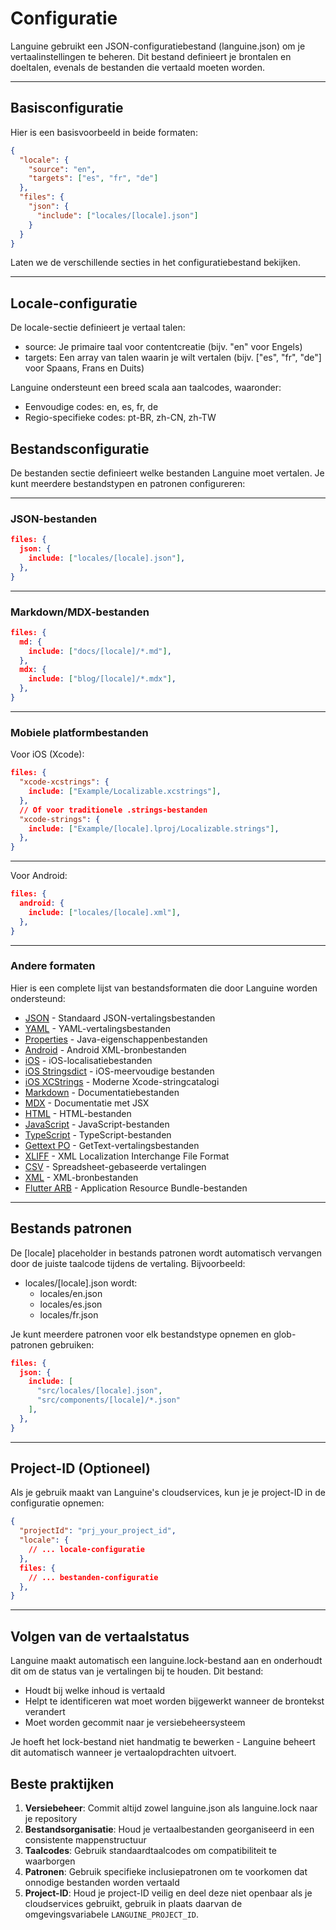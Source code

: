 # Configuratie

Languine gebruikt een JSON-configuratiebestand (languine.json) om je vertaalinstellingen te beheren. Dit bestand definieert je brontalen en doeltalen, evenals de bestanden die vertaald moeten worden.

---

## Basisconfiguratie

Hier is een basisvoorbeeld in beide formaten:

```json title="languine.json"
{
  "locale": {
    "source": "en",
    "targets": ["es", "fr", "de"]
  },
  "files": {
    "json": {
      "include": ["locales/[locale].json"]
    }
  }
}
```

Laten we de verschillende secties in het configuratiebestand bekijken.

---

## Locale-configuratie

De locale-sectie definieert je vertaal talen:

- source: Je primaire taal voor contentcreatie (bijv. "en" voor Engels)
- targets: Een array van talen waarin je wilt vertalen (bijv. ["es", "fr", "de"] voor Spaans, Frans en Duits)

Languine ondersteunt een breed scala aan taalcodes, waaronder:
- Eenvoudige codes: en, es, fr, de
- Regio-specifieke codes: pt-BR, zh-CN, zh-TW

## Bestandsconfiguratie

De bestanden sectie definieert welke bestanden Languine moet vertalen. Je kunt meerdere bestandstypen en patronen configureren:

---

### JSON-bestanden
```json
files: {
  json: {
    include: ["locales/[locale].json"],
  },
}
```

---

### Markdown/MDX-bestanden
```json
files: {
  md: {
    include: ["docs/[locale]/*.md"],
  },
  mdx: {
    include: ["blog/[locale]/*.mdx"],
  },
}
```

---

### Mobiele platformbestanden

Voor iOS (Xcode):
```json
files: {
  "xcode-xcstrings": {
    include: ["Example/Localizable.xcstrings"],
  },
  // Of voor traditionele .strings-bestanden
  "xcode-strings": {
    include: ["Example/[locale].lproj/Localizable.strings"],
  },
}
```

---

Voor Android:
```json
files: {
  android: {
    include: ["locales/[locale].xml"],
  },
}
```

---

### Andere formaten

Hier is een complete lijst van bestandsformaten die door Languine worden ondersteund:

- [JSON](/docs/json) - Standaard JSON-vertalingsbestanden
- [YAML](/docs/yaml) - YAML-vertalingsbestanden
- [Properties](/docs/properties) - Java-eigenschappenbestanden
- [Android](/docs/android) - Android XML-bronbestanden
- [iOS](/docs/ios) - iOS-localisatiebestanden
- [iOS Stringsdict](/docs/xcode-stringsdict) - iOS-meervoudige bestanden
- [iOS XCStrings](/docs/xcode-xcstrings) - Moderne Xcode-stringcatalogi
- [Markdown](/docs/md) - Documentatiebestanden
- [MDX](/docs/mdx) - Documentatie met JSX
- [HTML](/docs/html) - HTML-bestanden
- [JavaScript](/docs/js) - JavaScript-bestanden
- [TypeScript](/docs/ts) - TypeScript-bestanden
- [Gettext PO](/docs/po) - GetText-vertalingsbestanden
- [XLIFF](/docs/xliff) - XML Localization Interchange File Format
- [CSV](/docs/csv) - Spreadsheet-gebaseerde vertalingen
- [XML](/docs/xml) - XML-bronbestanden
- [Flutter ARB](/docs/arb) - Application Resource Bundle-bestanden

---

## Bestands patronen

De [locale] placeholder in bestands patronen wordt automatisch vervangen door de juiste taalcode tijdens de vertaling. Bijvoorbeeld:

- locales/[locale].json wordt:
  - locales/en.json
  - locales/es.json
  - locales/fr.json

Je kunt meerdere patronen voor elk bestandstype opnemen en glob-patronen gebruiken:
```json
files: {
  json: {
    include: [
      "src/locales/[locale].json",
      "src/components/[locale]/*.json"
    ],
  },
}
```

---

## Project-ID (Optioneel)

Als je gebruik maakt van Languine's cloudservices, kun je je project-ID in de configuratie opnemen:

```json
{
  "projectId": "prj_your_project_id",
  "locale": {
    // ... locale-configuratie
  },
  files: {
    // ... bestanden-configuratie
  },
}
```

---

## Volgen van de vertaalstatus

Languine maakt automatisch een languine.lock-bestand aan en onderhoudt dit om de status van je vertalingen bij te houden. Dit bestand:

- Houdt bij welke inhoud is vertaald
- Helpt te identificeren wat moet worden bijgewerkt wanneer de brontekst verandert
- Moet worden gecommit naar je versiebeheersysteem

Je hoeft het lock-bestand niet handmatig te bewerken - Languine beheert dit automatisch wanneer je vertaalopdrachten uitvoert.

## Beste praktijken

1. **Versiebeheer**: Commit altijd zowel languine.json als languine.lock naar je repository
2. **Bestandsorganisatie**: Houd je vertaalbestanden georganiseerd in een consistente mappenstructuur
3. **Taalcodes**: Gebruik standaardtaalcodes om compatibiliteit te waarborgen
4. **Patronen**: Gebruik specifieke inclusiepatronen om te voorkomen dat onnodige bestanden worden vertaald
5. **Project-ID**: Houd je project-ID veilig en deel deze niet openbaar als je cloudservices gebruikt, gebruik in plaats daarvan de omgevingsvariabele `LANGUINE_PROJECT_ID`.

